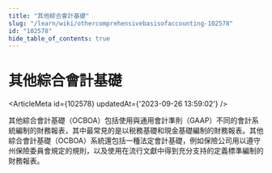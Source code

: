 ```yaml
---
title: "其他綜合會計基礎"
slug: "/learn/wiki/othercomprehensivebasisofaccounting-102578"
id: "102578"
hide_table_of_contents: true
---
```



# 其他綜合會計基礎

<ArticleMeta id={102578} updatedAt={'2023-09-26 13:59:02'} />
<div className='border-solid border-b border-t-0 my-4 border-[var(--ifm-color-gray-300)]' />

其他綜合會計基礎（OCBOA）包括使用與通用會計準則（GAAP）不同的會計系統編制的財務報表，其中最常見的是以税務基礎和現金基礎編制的財務報表。其他綜合會計基礎（OCBOA）系統還包括一種法定會計基礎，例如保險公司用以遵守州保險委員會規定的規則，以及使用在流行文獻中得到充分支持的定義標準編制的財務報表。
